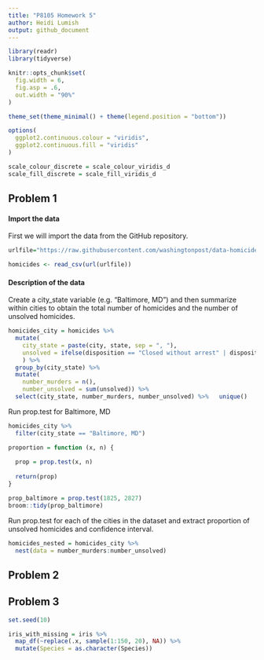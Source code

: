 ```yaml
---
title: "P8105 Homework 5"
author: Heidi Lumish
output: github_document
---
```


```r
library(readr)
library(tidyverse)

knitr::opts_chunk$set(
  fig.width = 6,
  fig.asp = .6,
  out.width = "90%"
)

theme_set(theme_minimal() + theme(legend.position = "bottom"))

options(
  ggplot2.continuous.colour = "viridis",
  ggplot2.continuous.fill = "viridis"
)

scale_colour_discrete = scale_colour_viridis_d
scale_fill_discrete = scale_fill_viridis_d
```

## Problem 1

#### Import the data
First we will import the data from the GitHub repository.

```r
urlfile="https://raw.githubusercontent.com/washingtonpost/data-homicides/master/homicide-data.csv"

homicides <- read_csv(url(urlfile))
```

#### Description of the data

Create a city_state variable (e.g. "Baltimore, MD") and then summarize within cities to obtain the total number of homicides and the number of unsolved homicides.

```r
homicides_city = homicides %>% 
  mutate(
    city_state = paste(city, state, sep = ", "),
    unsolved = ifelse(disposition == "Closed without arrest" | disposition == "Open/No arrest", 1, 0)
    ) %>%
  group_by(city_state) %>%
  mutate(
    number_murders = n(),
    number_unsolved = sum(unsolved)) %>% 
  select(city_state, number_murders, number_unsolved) %>%   unique()
```

Run prop.test for Baltimore, MD

```r
homicides_city %>% 
  filter(city_state == "Baltimore, MD")

proportion = function (x, n) {
  
  prop = prop.test(x, n)
  
  return(prop)
}

prop_baltimore = prop.test(1825, 2827)
broom::tidy(prop_baltimore)
```


Run prop.test for each of the cities in the dataset and extract proportion of unsolved homicides and confidence interval.

```r
homicides_nested = homicides_city %>% 
  nest(data = number_murders:number_unsolved)

```

## Problem 2

## Problem 3

```r
set.seed(10)

iris_with_missing = iris %>% 
  map_df(~replace(.x, sample(1:150, 20), NA)) %>%
  mutate(Species = as.character(Species))
```

